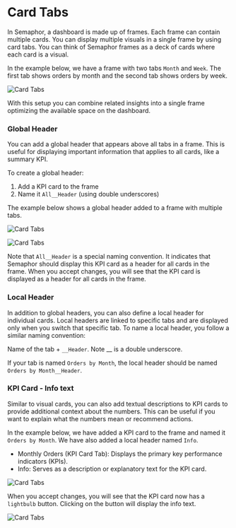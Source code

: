# Card Tabs

In Semaphor, a dashboard is made up of frames. Each frame can contain multiple cards. You can display multiple visuals in a single frame by using card tabs. You can think of Semaphor frames as a deck of cards where each card is a visual.

In the example below, we have a frame with two tabs `Month` and `Week`. The first tab shows orders by month and the second tab shows orders by week.

![Card Tabs](./visual_images/card_tabs.png)

With this setup you can combine related insights into a single frame optimizing the available space on the dashboard.

### Global Header

You can add a global header that appears above all tabs in a frame. This is useful for displaying important information that applies to all cards, like a summary KPI.

To create a global header:

1. Add a KPI card to the frame
2. Name it `All__Header` (using double underscores)

The example below shows a global header added to a frame with multiple tabs.

![Card Tabs](./visual_images/card_tabs_header_accepted.png)

![Card Tabs](./visual_images/card_tabs_header.png)

Note that `All__Header` is a special naming convention. It indicates that Semaphor should display this KPI card as a header for all cards in the frame. When you accept changes, you will see that the KPI card is displayed as a header for all cards in the frame.

### Local Header

In addition to global headers, you can also define a local header for individual cards. Local headers are linked to specific tabs and are displayed only when you switch that specific tab. To name a local header, you follow a similar naming convention:

Name of the tab + `__Header`. Note \_\_ is a double underscore.

If your tab is named `Orders by Month`, the local header should be named `Orders by Month__Header`.

### KPI Card - Info text

Similar to visual cards, you can also add textual descriptions to KPI cards to provide additional context about the numbers. This can be useful if you want to explain what the numbers mean or recommend actions.

In the example below, we have added a KPI card to the frame and named it `Orders by Month`. We have also added a local header named `Info`.

- Monthly Orders (KPI Card Tab): Displays the primary key performance indicators (KPIs).
- Info: Serves as a description or explanatory text for the KPI card.

![Card Tabs](./visual_images/kpi_card_tabs.png)

When you accept changes, you will see that the KPI card now has a `lightbulb` button. Clicking on the button will display the info text.

![Card Tabs](./visual_images/kpi_card_accepted.png)
